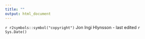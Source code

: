 ```yaml
---
title: ""
output: html_document
---
```



`r r2symbols::symbol("copyright")` Jon Ingi Hlynsson - last edited `r Sys.Date()`